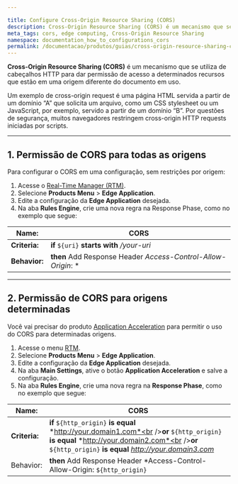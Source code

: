 ```yaml
---

title: Configure Cross-Origin Resource Sharing (CORS)
description: Cross-Origin Resource Sharing (CORS) é um mecanismo que se utiliza de cabeçalhos HTTP para dar permissão de acesso a determinados recursos que estão em uma origem diferente do documento em uso.
meta_tags: cors, edge computing, Cross-Origin Resource Sharing
namespace: documentation_how_to_configurations_cors
permalink: /documentacao/produtos/guias/cross-origin-resource-sharing-cors/
---
```



**Cross-Origin Resource Sharing (CORS)** é um mecanismo que se utiliza de cabeçalhos HTTP para dar permissão de acesso a determinados recursos que estão em uma origem diferente do documento em uso.

Um exemplo de cross-origin request é uma página HTML servida a partir de um domínio “A” que solicita um arquivo, como um CSS stylesheet ou um JavaScript, por exemplo, servido a partir de um domínio “B”. Por questões de segurança, muitos navegadores restringem cross-origin HTTP requests iniciadas por scripts.


---

## 1. Permissão de CORS para todas as origens

Para configurar o CORS em uma configuração, sem restrições por origem:

1. Acesse o [Real-Time Manager (RTM)](https://manager.azion.com/).
2. Selecione **Products Menu** > **Edge Application**.
3. Edite a configuração da **Edge Application** desejada.
4. Na aba **Rules Engine**, crie uma nova regra na Response Phase, como no exemplo que segue:

| **Name:** | **CORS** |
|-----------|------|
| **Criteria:** | **if** `${uri}` **starts with** */your-uri* |
| **Behavior:** | **then** Add Response Header *Access-Control-Allow-Origin*: * |

---

## 2. Permissão de CORS para origens determinadas

Você vai precisar do produto [Application Acceleration](/pt-br/documentacao/produtos/edge-application/application-acceleration/) para permitir o uso do CORS para determinadas origens.

1. Acesse o menu [RTM](https://manager.azion.com/).
2. Selecione **Products Menu** > **Edge Application**.
3. Edite a configuração da **Edge Application** desejada.
4. Na aba **Main Settings**, ative o botão **Application Acceleration** e salve a configuração.
5. Na aba **Rules Engine**, crie uma nova regra na **Response Phase**, como no exemplo que segue:

| **Name:** | **CORS** |
|-----------|------|
| **Criteria:** | **if** `${http_origin}` **is equal** *http://your.domain1.com*<br />**or** `${http_origin}` **is equal** *http://your.domain2.com*<br />**or** `${http_origin}` **is equal** *http://your.domain3.com* |
| Behavior: | **then** Add Response Header *Access-Control-Allow-Origin: `${http_origin}` |


